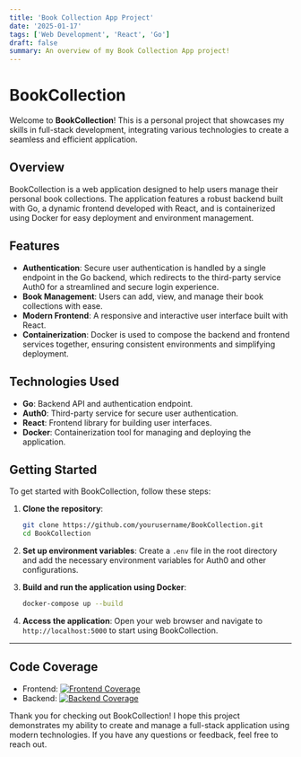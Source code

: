 ```yaml
---
title: 'Book Collection App Project'
date: '2025-01-17'
tags: ['Web Development', 'React', 'Go']
draft: false
summary: An overview of my Book Collection App project!
---
```


# BookCollection

Welcome to **BookCollection**! This is a personal project that showcases my skills in full-stack development, integrating various technologies to create a seamless and efficient application.

## Overview

BookCollection is a web application designed to help users manage their personal book collections. The application features a robust backend built with Go, a dynamic frontend developed with React, and is containerized using Docker for easy deployment and environment management.

## Features

- **Authentication**: Secure user authentication is handled by a single endpoint in the Go backend, which redirects to the third-party service Auth0 for a streamlined and secure login experience.
- **Book Management**: Users can add, view, and manage their book collections with ease.
- **Modern Frontend**: A responsive and interactive user interface built with React.
- **Containerization**: Docker is used to compose the backend and frontend services together, ensuring consistent environments and simplifying deployment.

## Technologies Used

- **Go**: Backend API and authentication endpoint.
- **Auth0**: Third-party service for secure user authentication.
- **React**: Frontend library for building user interfaces.
- **Docker**: Containerization tool for managing and deploying the application.

## Getting Started

To get started with BookCollection, follow these steps:

1. **Clone the repository**:

   ```sh
   git clone https://github.com/yourusername/BookCollection.git
   cd BookCollection
   ```

2. **Set up environment variables**:
   Create a `.env` file in the root directory and add the necessary environment variables for Auth0 and other configurations.

3. **Build and run the application using Docker**:

   ```sh
   docker-compose up --build
   ```

4. **Access the application**:
   Open your web browser and navigate to `http://localhost:5000` to start using BookCollection.

---

## Code Coverage

- Frontend: [![Frontend Coverage](https://codecov.io/gh/RyanFloresTT/BookCollectionApp/branch/main/graph/badge.svg?flag=frontend)](https://codecov.io/gh/RyanFloresTT/BookCollectionApp)
- Backend: [![Backend Coverage](https://codecov.io/gh/RyanFloresTT/BookCollectionApp/branch/main/graph/badge.svg?flag=backend)](https://codecov.io/gh/RyanFloresTT/BookCollectionApp)

Thank you for checking out BookCollection! I hope this project demonstrates my ability to create and manage a full-stack application using modern technologies. If you have any questions or feedback, feel free to reach out.
